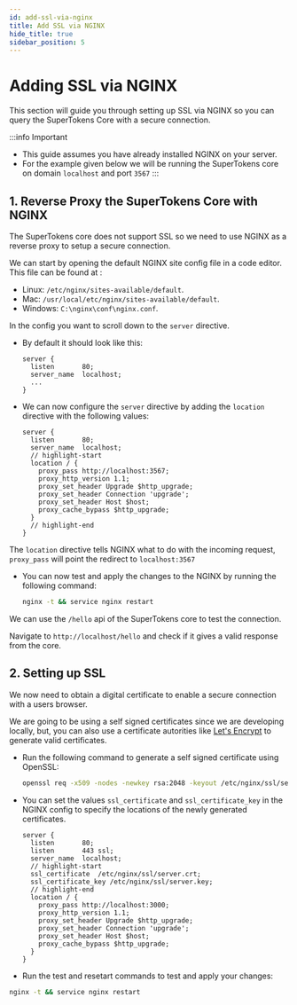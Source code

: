 ```yaml
---
id: add-ssl-via-nginx
title: Add SSL via NGINX
hide_title: true
sidebar_position: 5
---
```


# Adding SSL via NGINX

This section will guide you through setting up SSL via NGINX so you can query the SuperTokens Core with a secure connection.

:::info Important
- This guide assumes you have already installed NGINX on your server.
- For the example given below we will be running the SuperTokens core on domain `localhost` and port `3567`
:::

## 1. Reverse Proxy the SuperTokens Core with NGINX

The SuperTokens core does not support SSL so we need to use NGINX as a reverse proxy to setup a secure connection.

We can start by opening the default NGINX site config file in a code editor. This file can be found at :
  - Linux: `/etc/nginx/sites-available/default`.
  - Mac: `/usr/local/etc/nginx/sites-available/default`.
  - Windows: `C:\nginx\conf\nginx.conf`. 

In the config you want to scroll down to the `server` directive.

- By default it should look like this:

  ```text title="/etc/nginx/sites-available/default"
  server {
    listen       80;
    server_name  localhost;
    ...
  }
  ```

- We can now configure the `server` directive by adding the `location` directive with the following values:

  ```text title="/etc/nginx/sites-available/default"
  server {
    listen       80;
    server_name  localhost;
    // highlight-start
    location / {
      proxy_pass http://localhost:3567;
      proxy_http_version 1.1;
      proxy_set_header Upgrade $http_upgrade;
      proxy_set_header Connection 'upgrade';
      proxy_set_header Host $host;
      proxy_cache_bypass $http_upgrade;
    }
    // highlight-end
  }
  ```

The `location` directive tells NGINX what to do with the incoming request, `proxy_pass` will point the redirect to `localhost:3567`

- You can now test and apply the changes to the NGINX by running the following command:

  ```bash
  nginx -t && service nginx restart
  ```

We can use the `/hello` api of the SuperTokens core to test the connection.

Navigate to `http://localhost/hello` and check if it gives a valid response from the core.

## 2. Setting up SSL

We now need to obtain a digital certificate to enable a secure connection with a users browser.

We are going to be using a self signed certificates since we are developing locally, but, you can also use a certificate autorities like [Let's Encrypt](https://letsencrypt.org/) to generate valid certificates.

- Run the following command to generate a self signed certificate using OpenSSL:

  ```bash
  openssl req -x509 -nodes -newkey rsa:2048 -keyout /etc/nginx/ssl/server.key -out /etc/nginx/ssl/server.crt
  ```

- You can set the values `ssl_certificate` and `ssl_certificate_key` in the NGINX config to specify the locations of the newly generated certificates.

  ```text title="/etc/nginx/sites-available/default"
  server {
    listen       80;
    listen       443 ssl;
    server_name  localhost;
    // highlight-start
    ssl_certificate  /etc/nginx/ssl/server.crt;
    ssl_certificate_key /etc/nginx/ssl/server.key;
    // highlight-end
    location / {
      proxy_pass http://localhost:3000;
      proxy_http_version 1.1;
      proxy_set_header Upgrade $http_upgrade;
      proxy_set_header Connection 'upgrade';
      proxy_set_header Host $host;
      proxy_cache_bypass $http_upgrade;
    }
  }
  ```

- Run the test and resetart commands to test and apply your changes:

```bash
nginx -t && service nginx restart
```

